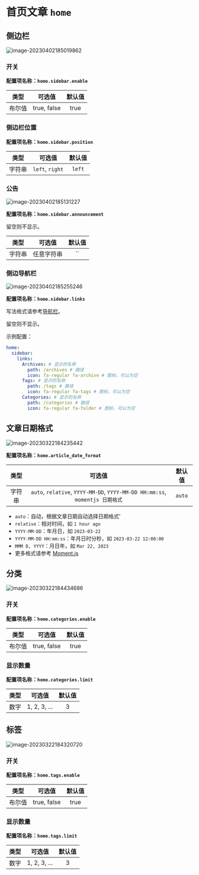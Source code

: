# 首页文章 `home`

## 侧边栏

![image-20230402185019862](https://evan.beee.top/img/2023/04/02/981d9ca505c33f6f647ee73b9f266ae9.png)

### 开关

**配置项名称：`home.sidebar.enable`**

| 类型 | 可选值 | 默认值 |
| :---: | :---: | :---: |
| 布尔值 | true, false | true |

### 侧边栏位置

**配置项名称：`home.sidebar.position`**

| 类型 | 可选值 | 默认值 |
| :---: | :---: | :---: |
| 字符串 | `left`, `right` | `left` |

### 公告

![image-20230402185131227](https://evan.beee.top/img/2023/04/02/1c214b39f2ce3a4d26a00890838390c7.png)

**配置项名称：`home.sidebar.announcement`**

留空则不显示。

| 类型 | 可选值 | 默认值 |
| :---: | :---: | :---: |
| 字符串 | 任意字符串 | `` |

### 侧边导航栏

![image-20230402185255246](https://evan.beee.top/img/2023/04/02/95015c73351b63aa647da7ffebd4b32d.png)

**配置项名称：`home.sidebar.links`**

写法格式请参考[导航栏](/home/navbar)。

留空则不显示。

示例配置：
  
```yaml
home:
  sidebar:
    links:
      Archives: # 显示的名称
        path: /archives # 路径
        icon: fa-regular fa-archive # 图标，可以为空
      Tags: # 显示的名称
        path: /tags # 路径
        icon: fa-regular fa-tags # 图标，可以为空
      Categories: # 显示的名称
        path: /categories # 路径
        icon: fa-regular fa-folder # 图标，可以为空
```
## 文章日期格式

![image-20230322184235442](https://evan.beee.top/img/2023/03/22/6e5dd768ca4967820c295ed4819eae2c.png)

**配置项名称：`home.article_date_format`**

| 类型 | 可选值 | 默认值 |
| :---: | :---: | :---: |
| 字符串 | `auto`, `relative`, `YYYY-MM-DD`, `YYYY-MM-DD HH:mm:ss`, `momentjs 日期格式` | `auto` |

  * `auto`：自动，根据文章日期自动选择日期格式'
  * `relative`：相对时间，如 `1 hour ago`
  * `YYYY-MM-DD`：年月日，如 `2023-03-22`
  * `YYYY-MM-DD HH:mm:ss`：年月日时分秒，如 `2023-03-22 12:00:00`
  * `MMM D, YYYY`：月日年，如 `Mar 22, 2023`
  * 更多格式请参考 [Moment.js](momentjs.com/docs/#/displaying/format/)

## 分类

![image-20230322184434686](https://evan.beee.top/img/2023/03/22/1374fdcb46ddfa5a5aa1fc172d8ba40f.png)

### 开关

**配置项名称：`home.categories.enable`**

| 类型 | 可选值 | 默认值 |
| :---: | :---: | :---: |
| 布尔值 | true, false | true |

### 显示数量

**配置项名称：`home.categories.limit`**

| 类型 | 可选值 | 默认值 |
| :---: | :---: | :---: |
| 数字 | 1, 2, 3, ... | 3 |

## 标签

![image-20230322184320720](https://evan.beee.top/img/2023/03/22/28e485beefdc3b843832d435b61848b0.png)

### 开关

**配置项名称：`home.tags.enable`**

| 类型 | 可选值 | 默认值 |
| :---: | :---: | :---: |
| 布尔值 | true, false | true |

### 显示数量

**配置项名称：`home.tags.limit`**

| 类型 | 可选值 | 默认值 |
| :---: | :---: | :---: |
| 数字 | 1, 2, 3, ... | 3 |





